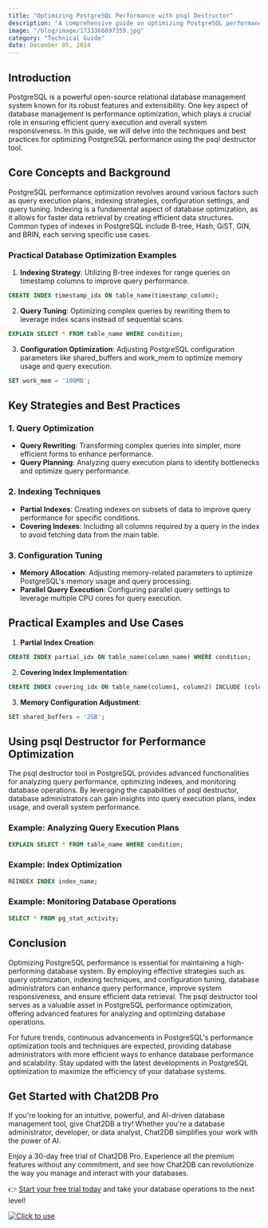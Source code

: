 ```yaml
---
title: "Optimizing PostgreSQL Performance with psql Destructor"
description: "A comprehensive guide on optimizing PostgreSQL performance using the psql destructor tool."
image: "/blog/image/1733366897359.jpg"
category: "Technical Guide"
date: December 05, 2024
---
```


## Introduction

PostgreSQL is a powerful open-source relational database management system known for its robust features and extensibility. One key aspect of database management is performance optimization, which plays a crucial role in ensuring efficient query execution and overall system responsiveness. In this guide, we will delve into the techniques and best practices for optimizing PostgreSQL performance using the psql destructor tool.

## Core Concepts and Background

PostgreSQL performance optimization revolves around various factors such as query execution plans, indexing strategies, configuration settings, and query tuning. Indexing is a fundamental aspect of database optimization, as it allows for faster data retrieval by creating efficient data structures. Common types of indexes in PostgreSQL include B-tree, Hash, GiST, GIN, and BRIN, each serving specific use cases.

### Practical Database Optimization Examples

1. **Indexing Strategy**: Utilizing B-tree indexes for range queries on timestamp columns to improve query performance.

```sql
CREATE INDEX timestamp_idx ON table_name(timestamp_column);
```

2. **Query Tuning**: Optimizing complex queries by rewriting them to leverage index scans instead of sequential scans.

```sql
EXPLAIN SELECT * FROM table_name WHERE condition;
```

3. **Configuration Optimization**: Adjusting PostgreSQL configuration parameters like shared_buffers and work_mem to optimize memory usage and query execution.

```sql
SET work_mem = '100MB';
```

## Key Strategies and Best Practices

### 1. Query Optimization

- **Query Rewriting**: Transforming complex queries into simpler, more efficient forms to enhance performance.
- **Query Planning**: Analyzing query execution plans to identify bottlenecks and optimize query performance.

### 2. Indexing Techniques

- **Partial Indexes**: Creating indexes on subsets of data to improve query performance for specific conditions.
- **Covering Indexes**: Including all columns required by a query in the index to avoid fetching data from the main table.

### 3. Configuration Tuning

- **Memory Allocation**: Adjusting memory-related parameters to optimize PostgreSQL's memory usage and query processing.
- **Parallel Query Execution**: Configuring parallel query settings to leverage multiple CPU cores for query execution.

## Practical Examples and Use Cases

1. **Partial Index Creation**:

```sql
CREATE INDEX partial_idx ON table_name(column_name) WHERE condition;
```

2. **Covering Index Implementation**:

```sql
CREATE INDEX covering_idx ON table_name(column1, column2) INCLUDE (column3);
```

3. **Memory Configuration Adjustment**:

```sql
SET shared_buffers = '2GB';
```

## Using psql Destructor for Performance Optimization

The psql destructor tool in PostgreSQL provides advanced functionalities for analyzing query performance, optimizing indexes, and monitoring database operations. By leveraging the capabilities of psql destructor, database administrators can gain insights into query execution plans, index usage, and overall system performance.

### Example: Analyzing Query Execution Plans

```sql
EXPLAIN SELECT * FROM table_name WHERE condition;
```

### Example: Index Optimization

```sql
REINDEX INDEX index_name;
```

### Example: Monitoring Database Operations

```sql
SELECT * FROM pg_stat_activity;
```

## Conclusion

Optimizing PostgreSQL performance is essential for maintaining a high-performing database system. By employing effective strategies such as query optimization, indexing techniques, and configuration tuning, database administrators can enhance query performance, improve system responsiveness, and ensure efficient data retrieval. The psql destructor tool serves as a valuable asset in PostgreSQL performance optimization, offering advanced features for analyzing and optimizing database operations.

For future trends, continuous advancements in PostgreSQL's performance optimization tools and techniques are expected, providing database administrators with more efficient ways to enhance database performance and scalability. Stay updated with the latest developments in PostgreSQL optimization to maximize the efficiency of your database systems.

## Get Started with Chat2DB Pro

If you're looking for an intuitive, powerful, and AI-driven database management tool, give Chat2DB a try! Whether you're a database administrator, developer, or data analyst, Chat2DB simplifies your work with the power of AI.

Enjoy a 30-day free trial of Chat2DB Pro. Experience all the premium features without any commitment, and see how Chat2DB can revolutionize the way you manage and interact with your databases.

👉 [Start your free trial today](https://chat2db.ai/pricing) and take your database operations to the next level!


[![Click to use](/image/blog/bg/chat2db.jpg)](https://chat2db.ai)
